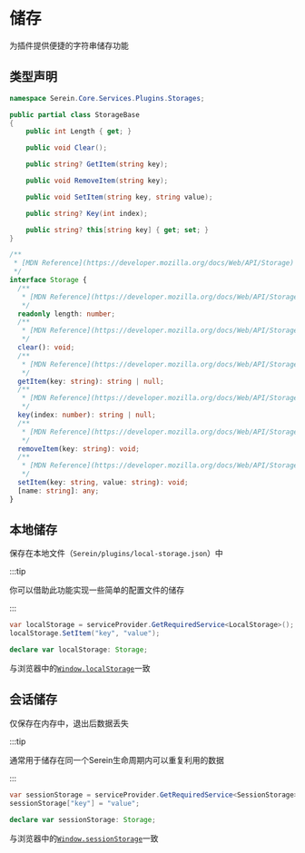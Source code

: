 # 储存

为插件提供便捷的字符串储存功能

## 类型声明

<Tabs groupId="lang">

<TabItem value="cs" label="C#" >

```cs
namespace Serein.Core.Services.Plugins.Storages;

public partial class StorageBase
{
    public int Length { get; }

    public void Clear();

    public string? GetItem(string key);

    public void RemoveItem(string key);

    public void SetItem(string key, string value);

    public string? Key(int index);

    public string? this[string key] { get; set; }
}
```

</TabItem>

<TabItem value="js" label="JavaScript" >

```ts
/**
 * [MDN Reference](https://developer.mozilla.org/docs/Web/API/Storage)
 */
interface Storage {
  /**
   * [MDN Reference](https://developer.mozilla.org/docs/Web/API/Storage/length)
   */
  readonly length: number;
  /**
   * [MDN Reference](https://developer.mozilla.org/docs/Web/API/Storage/clear)
   */
  clear(): void;
  /**
   * [MDN Reference](https://developer.mozilla.org/docs/Web/API/Storage/getItem)
   */
  getItem(key: string): string | null;
  /**
   * [MDN Reference](https://developer.mozilla.org/docs/Web/API/Storage/key)
   */
  key(index: number): string | null;
  /**
   * [MDN Reference](https://developer.mozilla.org/docs/Web/API/Storage/removeItem)
   */
  removeItem(key: string): void;
  /**
   * [MDN Reference](https://developer.mozilla.org/docs/Web/API/Storage/setItem)
   */
  setItem(key: string, value: string): void;
  [name: string]: any;
}
```

</TabItem>

</Tabs>

## 本地储存

保存在本地文件（`Serein/plugins/local-storage.json`）中

:::tip

你可以借助此功能实现一些简单的配置文件的储存

:::

<Tabs groupId="lang">

<TabItem value="cs" label="C#" >

```cs title="示例"
var localStorage = serviceProvider.GetRequiredService<LocalStorage>();
localStorage.SetItem("key", "value");
```

</TabItem>

<TabItem value="js" label="JavaScript" >

```ts
declare var localStorage: Storage;
```

与浏览器中的[`Window.localStorage`](https://developer.mozilla.org/zh-CN/docs/Web/API/Window/localStorage)一致

</TabItem>
</Tabs>

## 会话储存

仅保存在内存中，退出后数据丢失

:::tip

通常用于储存在同一个Serein生命周期内可以重复利用的数据

:::

<Tabs groupId="lang">

<TabItem value="cs" label="C#" >

```cs title="示例"
var sessionStorage = serviceProvider.GetRequiredService<SessionStorage>();
sessionStorage["key"] = "value";
```

</TabItem>

<TabItem value="js" label="JavaScript" >

```ts
declare var sessionStorage: Storage;
```

与浏览器中的[`Window.sessionStorage`](https://developer.mozilla.org/zh-CN/docs/Web/API/Window/sessionStorage)一致

</TabItem>
</Tabs>
